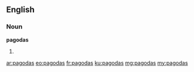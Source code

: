 ==English==

===Noun===
'''pagodas'''

# {{plural of|[[pagoda]]}}

[[ar:pagodas]]
[[eo:pagodas]]
[[fr:pagodas]]
[[ku:pagodas]]
[[mg:pagodas]]
[[my:pagodas]]